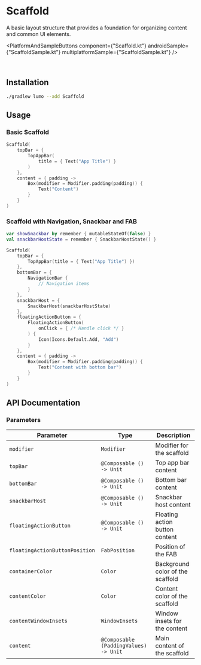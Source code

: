 
# Scaffold

A basic layout structure that provides a foundation for organizing content and common UI elements.

<PlatformAndSampleButtons
  component={"Scaffold.kt"}
  androidSample={"ScaffoldSample.kt"}
  multiplatformSample={"ScaffoldSample.kt"}
/>

<ComponentVideo componentName="scaffold" />

<br />

## Installation

```bash copy
./gradlew lumo --add Scaffold
```

## Usage

### Basic Scaffold

```kotlin copy
Scaffold(
    topBar = {
        TopAppBar(
            title = { Text("App Title") }
        )
    },
    content = { padding ->
        Box(modifier = Modifier.padding(padding)) {
            Text("Content")
        }
    }
)
```

### Scaffold with Navigation, Snackbar and FAB

```kotlin copy
var showSnackbar by remember { mutableStateOf(false) }
val snackbarHostState = remember { SnackbarHostState() }

Scaffold(
    topBar = {
        TopAppBar(title = { Text("App Title") })
    },
    bottomBar = {
        NavigationBar {
            // Navigation items
        }
    },
    snackbarHost = {
        SnackbarHost(snackbarHostState)
    },
    floatingActionButton = {
        FloatingActionButton(
            onClick = { /* Handle click */ }
        ) {
            Icon(Icons.Default.Add, "Add")
        }
    },
    content = { padding ->
        Box(modifier = Modifier.padding(padding)) {
            Text("Content with bottom bar")
        }
    }
)

```

## API Documentation

### Parameters

| Parameter                      | Type                                  | Description                      |
| ------------------------------ | ------------------------------------- | -------------------------------- |
| `modifier`                     | `Modifier`                            | Modifier for the scaffold        |
| `topBar`                       | `@Composable () -> Unit`              | Top app bar content              |
| `bottomBar`                    | `@Composable () -> Unit`              | Bottom bar content               |
| `snackbarHost`                 | `@Composable () -> Unit`              | Snackbar host content            |
| `floatingActionButton`         | `@Composable () -> Unit`              | Floating action button content   |
| `floatingActionButtonPosition` | `FabPosition`                         | Position of the FAB              |
| `containerColor`               | `Color`                               | Background color of the scaffold |
| `contentColor`                 | `Color`                               | Content color of the scaffold    |
| `contentWindowInsets`          | `WindowInsets`                        | Window insets for the content    |
| `content`                      | `@Composable (PaddingValues) -> Unit` | Main content of the scaffold     |
